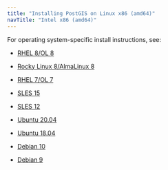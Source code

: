 ```yaml
---
title: "Installing PostGIS on Linux x86 (amd64)"
navTitle: "Intel x86 (amd64)"
---
```


For operating system-specific install instructions, see:

  - [RHEL 8/OL 8](01_postgis_rhel8_x86) 

  - [Rocky Linux 8/AlmaLinux 8](02_postgis_other_linux8_x86)
  - [RHEL 7/OL 7](03_postgis_rhel7_x86)
  - [SLES 15](05_postgis_sles15_x86)
  - [SLES 12](06_postgis_sles12_x86)
  - [Ubuntu 20.04](07_postgis_ubuntu20_x86)
  - [Ubuntu 18.04](07a_postgis_ubuntu18_x86)
  - [Debian 10](07b_postgis_deb10_x86)
  - [Debian 9](08_postgis_deb9_x86)


